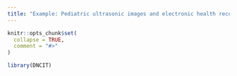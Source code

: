 ```yaml
---
title: "Example: Pediatric ultrasonic images and electronic health records"
---
```


```r
knitr::opts_chunk$set(
  collapse = TRUE,
  comment = "#>"
)
```

```r
library(DNCIT)
```

